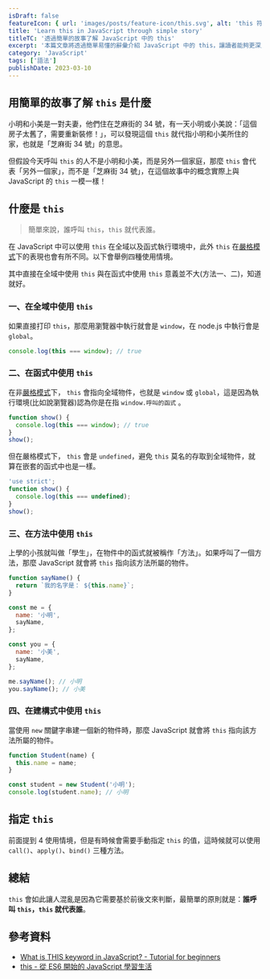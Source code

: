 ```yaml
---
isDraft: false
featureIcon: { url: 'images/posts/feature-icon/this.svg', alt: 'this 符號' }
title: 'Learn this in JavaScript through simple story'
titleTC: '透過簡單的故事了解 JavaScript 中的 this'
excerpt: '本篇文章將透過簡單易懂的辭彙介紹 JavaScript 中的 this，讓讀者能夠更深入理解 JavaScript 中 this 的使用方式與特性'
category: 'JavaScript'
tags: ['語法']
publishDate: 2023-03-10
---
```


## 用簡單的故事了解 `this` 是什麼

小明和小美是一對夫妻，他們住在芝麻街的 34 號，有一天小明或小美說：「這個房子太舊了，需要重新裝修！」，可以發現這個 `this` 就代指小明和小美所住的家，也就是「芝麻街 34 號」的意思。

但假設今天呼叫 `this` 的人不是小明和小美，而是另外一個家庭，那麼 `this` 會代表「另外一個家」，而不是「芝麻街 34 號」，在這個故事中的概念實際上與 JavaScript 的 `this` 一模一樣！

## 什麼是 `this`

> 簡單來說，誰呼叫 `this`，`this` 就代表誰。

在 JavaScript 中可以使用 `this` 在全域以及函式執行環境中，此外 `this` 在[嚴格模式](https://developer.mozilla.org/zh-TW/docs/Web/JavaScript/Reference/Strict_mode)下的表現也會有所不同。以下會舉例四種使用情境。

其中直接在全域中使用 `this` 與在函式中使用 `this` 意義並不大(方法一、二)，知道就好。

### 一、在全域中使用 `this`

如果直接打印 `this`，那麼用瀏覽器中執行就會是 `window`，在 node.js 中執行會是 `global`。

```javascript
console.log(this === window); // true
```

### 二、在函式中使用 `this`

在非[嚴格模式](https://developer.mozilla.org/zh-TW/docs/Web/JavaScript/Reference/Strict_mode)下， `this` 會指向全域物件，也就是 `window` 或 `global`，這是因為執行環境(比如說瀏覽器)認為你是在指 `window.呼叫的函式` 。

```javascript
function show() {
  console.log(this === window); // true
}
show();
```

但在嚴格模式下， `this` 會是 `undefined`，避免 `this` 莫名的存取到全域物件，就算在嵌套的函式中也是一樣。

```javascript
'use strict';
function show() {
  console.log(this === undefined);
}
show();
```

### 三、在方法中使用 `this`

上學的小孩就叫做「學生」，在物件中的函式就被稱作「方法」。如果呼叫了一個方法，那麼 JavaScript 就會將 `this` 指向該方法所屬的物件。

```javascript
function sayName() {
  return `我的名字是： ${this.name}`;
}

const me = {
  name: '小明',
  sayName,
};

const you = {
  name: '小美',
  sayName,
};

me.sayName(); // 小明
you.sayName(); // 小美
```

### 四、在建構式中使用 `this`

當使用 `new` 關鍵字串建一個新的物件時，那麼 JavaScript 就會將 `this` 指向該方法所屬的物件。

```javascript
function Student(name) {
  this.name = name;
}

const student = new Student('小明');
console.log(student.name); // 小明
```

## 指定 `this`

前面提到 4 使用情境，但是有時候會需要手動指定 `this` 的值，這時候就可以使用 `call()`、`apply()`、`bind()` 三種方法。

## 總結

`this` 會如此讓人混亂是因為它需要基於前後文來判斷，最簡單的原則就是：**誰呼叫 `this`，`this` 就代表誰**。

## 參考資料

- [What is THIS keyword in JavaScript? - Tutorial for beginners ](https://www.youtube.com/watch?v=fVXp7ZWjlO4)
- [this - 從 ES6 開始的 JavaScript 學習生活](https://eyesofkids.gitbooks.io/javascript-start-from-es6/content/part4/this.html)
